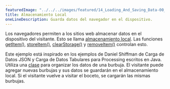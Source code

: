 ```yaml
---
featuredImage: "../../../images/featured/14_Loading_And_Saving_Data-00_Local_Storage-thumbnail.png"
title: Almacenamiento Local
oneLineDescription: Guarda datos del navegador en el dispositivo.
---
```


Los navegadores permiten a los sitios web almacenar datos en el dispositivo del visitante.
Esto se llama
<a href="https://developer.mozilla.org/en-US/docs/Web/API/Window/localStorage" target="_blank">almacenamiento local</a>.
Las funciones
<a href="https://p5js.org/reference/p5/getItem" target="_blank">getItem()</a>,
<a href="https://p5js.org/reference/p5/storeItem" target="_blank">storeItem()</a>,
<a href="https://p5js.org/reference/p5/clearStorage" target="_blank">clearStorage()</a> y
<a href="https://p5js.org/reference/p5/removeItem" target="_blank">removeItem()</a>
controlan esto.

Este ejemplo está inspirado en los ejemplos de Daniel Shiffman de Carga de Datos JSON y Carga de
Datos Tabulares para Processing escritos en Java. Utiliza una
<a href="https://p5js.org/reference/p5/class" target="_blank">clase</a>
para organizar los datos de una burbuja. El visitante puede agregar nuevas burbujas y sus datos
se guardarán en el almacenamiento local. Si el visitante vuelve a visitar el boceto, se cargarán
las mismas burbujas.